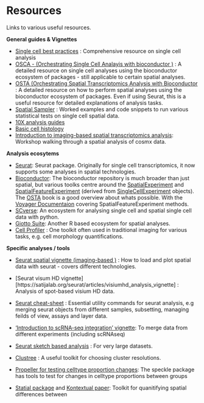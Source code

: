 # Resources{#resources}

Links to various useful resources.


**General guides & Vignettes**


* [Single cell best practices](https://www.sc-best-practices.org/) : Comprehensive resource on single cell analysis
* [OSCA - (Orchestrating Single Cell Analayis with bioconductor )](https://bioconductor.org/books/release/OSCA/) :  A detailed resource on single cell analyses using the bioconductor ecosystem of packages - still applicable to certain spatial analyses.
* [OSTA (Orchestrating Spatial Transcriptomics Analysis with Bioconductor](https://lmweber.org/OSTA/) : A detailed resource on how to perform spatial analyses using the bioconductor ecosystem of packages. Even if using Seurat, this is a useful resource for detailed explanations of analysis tasks.
* [Spatial Sampler](https://swbioinf.github.io/spatialsnippets/index.html) : Worked examples and code snippets to run various statistical tests on single cell spatial data.
* [10X analysis guides](https://www.10xgenomics.com/analysis-guides)
* [Basic cell histology](https://unclineberger.org/unclcn/wp-content/uploads/sites/871/2023/08/2023Basic-Cell-Histology-Lecture_onlinePath.pdf)
* [Introduction to imaging-based spatial transcriptomics analysis](https://github.com/bhuvad/CosMxSpatialAnalysisWorkshop/tree/main ): Workshop walking through a spatial analysis of cosmx data.



**Analysis ecosytems **

* [Seurat](https://satijalab.org/seurat/): Seurat package. Originally for single cell transcriptomics, it now supports some analyses in spatial technologies. 
* [Bioconductor](https://www.bioconductor.org/): The bioconductor repository is much broader than just spatial, but various toolks centre around the [SpatialExperiment](https://www.bioconductor.org/packages/release/bioc/html/SpatialExperiment.html) and [SpatialFeatureExperiment](https://bioconductor.org/packages/devel/bioc/html/SpatialFeatureExperiment.html) (derived from [SingleCellExperiment](https://bioconductor.org/packages/release/bioc/html/SingleCellExperiment.html) objects). The [OSTA](https://lmweber.org/OSTA/) book is a good overview about whats possible. With the [Voyager Documentaion](https://pachterlab.github.io/voyager/) covering SpatialFeatureExperiment methods.
* [SCverse](https://scverse.org/): An ecosystem for analysing single cell and spatial single cell data with python.
* [Giotto Suite](https://giottosuite.com/): Another R based ecosystem for spatial analyses.
* [Cell Profiler](https://cellprofiler.org/) : One toolkit often used in traditional imaging for various tasks, e.g. cell morphology quantifications.


**Specific analyses / tools**

* [Seurat spatial vignette (imaging-based )](https://satijalab.org/seurat/articles/seurat5_spatial_vignette_2) : How to load and plot spatial data with seurat - covers different technologies.
* [Seurat visum HD vignette][https://satijalab.org/seurat/articles/visiumhd_analysis_vignette] : Analysis of spot-based visium HD data.
* [Seurat cheat-sheet](https://satijalab.org/seurat/articles/essential_commands.html) : Essential utility commands for seurat analysis, e.g merging seurat objects from different samples, subsetting, managing feilds of view, assays and layer data.
* ['Introduction to scRNA-seq integration' vignette](https://satijalab.org/seurat/articles/integration_introduction): To merge data from different experiments (including scRNAseq)
* [Seurat sketch based analysis](https://satijalab.org/seurat/articles/seurat5_sketch_analysis) : For very large datasets.


* [Clustree](https://doi.org/10.1093/gigascience/giy083) : A useful toolkit for choosing cluster resolutions.
* [Propeller for testing celltype proportion changes](https://github.com/phipsonlab/speckle): The speckle package has tools to test for changes in celltype proportions between groups 
* [Statial package](https://bioconductor.org/packages/release/bioc/html/Statial.html)  and [Kontextual paper](https://www.sciencedirect.com/science/article/pii/S2667237525002115): Toolkit for quanitifying spatial differences between 




